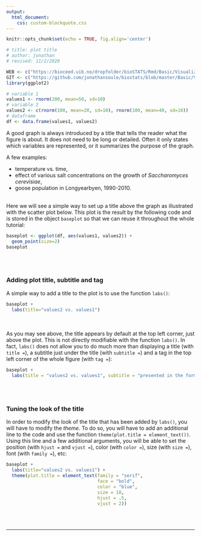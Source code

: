 ```yaml
---
output:
  html_document:
    css: custom-blockquote.css
--- 
```


```r
knitr::opts_chunk$set(echo = TRUE, fig.align='center')

# title: plot title
# author: jonathan
# revised: 11/2/2020 

WEB <- c("https://bioceed.uib.no/dropfolder/bioSTATS/Rmd/Basic/Visualizing/Essential/plot-title.html")
GIT <- c("https://github.com/jonathansoule/biostats/blob/master/Basic/Visualizing/Essential/plot-title.Rmd")
library(ggplot2)

# variable 1
values1 <- rnorm(200, mean=50, sd=10) 
# variable 2
values2 <- c(rnorm(100, mean=20, sd=10), rnorm(100, mean=40, sd=10))
# dataframe
df <- data.frame(values1, values2)

```
A good graph is always introduced by a title that tells the reader what the figure is about. It does not need to be long or detailed. Often it only states which variables are represented, or it summarizes the purpose of the graph.

A few examples:

+ temperature vs. time,
+ effect of various salt concentrations on the growth of *Saccharomyces cerevisiae*,
+ goose population in Longyearbyen, 1990-2010.
<br/><br/>

Here we will see a simple way to set up a title above the graph as illustrated with the scatter plot below. This plot is the result by the following code and is stored in the object `baseplot` so that we can reuse it throughout the whole tutorial:

```r
baseplot <- ggplot(df, aes(values1, values2)) +
  geom_point(size=2) 
baseplot
```
<br/><br/>

### Adding plot title, subtitle and tag

A simple way to add a title to the plot is to use the function `labs()`:

```r
baseplot +
  labs(title="values2 vs. values1")
```
<br/><br/>
As you may see above, the title appears by default at the top left corner, just above the plot. This is not directly modifiable with the function `labs()`. In fact, `labs()` does not allow you to do much more than displaying a title (with `title =`), a subtitle just under the title (with `subtitle =`) and a tag in the top left corner of the whole figure (with `tag =`):

```r
baseplot +
  labs(title = "values2 vs. values1", subtitle = "presented in the form of a scatterplot", tag="Fig.1A")
```
<br/><br/>

### Tuning the look of the title

In order to modify the look of the title that has been added by `labs()`, you will have to modify the *theme*. To do so, you will have to add an additional line to the code and use the function `theme(plot.title = element_text())`. Using this line and a few additional arguments, you will be able to set the position (with `hjust =` and `vjust =`), color (with `color =`), size (with `size =`), font (with `family =`), etc:

```r
baseplot +
  labs(title="values2 vs. values1") +
  theme(plot.title = element_text(family = "serif", 
                                  face = "bold", 
                                  color = "blue",
                                  size = 18,
                                  hjust = .5,
                                  vjust = 2))
```

<br/><br/>


***
<!-- UNCOMMENT TO ACTIVATE
Get the Rmarkdown file corresponding to this page on [GitHub](`r GIT`){target="_blank"}.
-->
